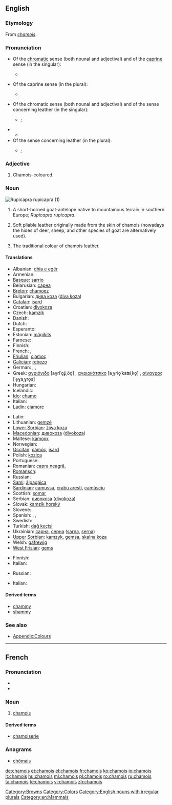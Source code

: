 ==English==
{{wikipedia}}

===Etymology===
From {{etyl|fr}} ''[[#French|chamois]]''.

===Pronunciation===
* Of the [[chromatic]] sense (both nounal and adjectival) and of the [[caprine]] sense (in the singular):
** {{a|RP}} {{IPA|/ˈʃæmwɑː/}}
* Of the caprine sense (in the plural):
** {{a|RP}} {{IPA|/ˈʃæmwɑːz/}}
* Of the chromatic sense (both nounal and adjectival) and of the sense concerning leather (in the singular):
** {{a|RP}} {{IPA|/ˈʃæmi/}}; {{SAMPA|/'S{mi/}}
* {{audio|En-us-chamois.ogg|Audio (US)}}
** {{rhymes|æmi}}
* Of the sense concerning leather (in the plural):
** {{a|RP}} {{IPA|/ˈʃæmiz/}}; {{SAMPA|/'S{miz/}}

===Adjective===
{{en-adj|-}}

# Chamois-coloured.

===Noun===
[[Image:Rupicapra rupicapra 0.jpg|thumb|''Rupicapra rupicapra'' (1)]]
{{en-noun|chamois}}

# A short-horned goat-antelope native to mountainous terrain in southern Europe; ''Rupicapra rupicapra''.
# {{italbrac|Usually as “chamois leather”}} Soft pliable leather originally made from the skin of chamois (nowadays the hides of deer, sheep, and other species of goat are alternatively used).
#  The traditional colour of chamois leather.
#: {{color panel|FBE4C7}}

====Translations====
{{trans-top|goat}}
* Albanian: [[dhia e egër]]
* Armenian: {{t-|hy|այծյամ|tr=ayçyam}}
* [[Basque]]: [[sarrio]]
* Belarusian: [[сарна]]
* [[Breton]]: [[chamoez]]
* Bulgarian: [[дива коза]] ([[diva koza]])
* [[Catalan]]: [[isard]]
* Croatian: [[divokoza]]
* Czech: [[kamzík]]
* Danish: {{t|da|gemse}}
* Dutch: {{t+|nl|gems|f}}
* Esperanto: {{t-|eo|ĉamo|xs=Esperanto}}
* Estonian: [[mägikits]]
* Faroese: {{t|fo|gemsa}}
* Finnish: {{t+|fi|gemssi}}
* French: {{t+|fr|chamois|m}}, {{t+|fr|isard|m}}
* [[Friulian]]: [[cjamoç]]
* [[Galician]]: [[rebezo]]
* German: {{t-|de|Gams|f}}, {{t+|de|Gemse|f}}, {{t+|de|Gämse|f}}
* Greek: [[αγριόγιδο]] [aɣriˈo̞ʝiˌðo̞] {{n}}, [[αγριοκάτσικο]] [aˌɣrio̞ˈkaʦiˌko̞] {{n}}, [[αίγαγρος]] [ˈe̞ɣaˌɣro̞s] {{m}}
* Hungarian: {{t+|hu|zerge}}
* Icelandic: {{t|is|gemsa}}
* [[Ido]]: [[chamo]]
* Italian: {{t+|it|camoscio|m}}
* [[Ladin]]: [[ciamorc]]
{{trans-mid}}
* Latin: {{t|la|Rupicapra rupicapra }}
* Lithuanian: [[gemzė]]
* [[Lower Sorbian]]: [[źiwa koza]]
* [[Macedonian]]: [[дивокоза]] ([[divokoza]])
* Maltese: [[kamoxx]]
* Norwegian: {{t|no|gemse}}
* [[Occitan]]: [[camóç]], [[isard]]
* Polish: [[kozica]] '' ''
* Portuguese: {{t+|pt|camurça}}
* Romanian: [[capra neagră]],  {{t|ro|șamoa|m}}
* [[Romansch]]: {{t|rm|chamutsch|m}}
* Russian: {{t+|ru|серна|f|tr=s'érna}}
* [[Sami]]: [[álpagáica]]
* [[Sardinian]]: [[camussa]], [[crabu aresti]], [[camùsciu]]
* Scottish: [[somar]]
* Serbian: [[дивокоза]] ([[divokoza]])
* Slovak: [[kamzík horský]]
* Slovene: {{t+|sl|gams}}
* Spanish: {{t+|es|gamuza|f}}, {{t+|es|rebeco|m}}, {{t+|es|sarrio|m}}
* Swedish: {{t+|sv|gems}}
* Turkish: [[dağ keçisi]]
* Ukrainian: [[сарна]], [[серна]] ([[sarna]], [[serna]])
* [[Upper Sorbian]]: [[kamzyk]], [[gemsa]], [[skalna koza]]
* Welsh: [[gafrewig]]
* [[West Frisian]]: [[gems]]
{{trans-bottom}}

{{trans-top|cloth}}
* Finnish: {{t+|fi|säämiskä}}
* Italian: {{t+|it|camoscio}}
{{trans-mid}}
* Russian: {{t+|ru|замша|f|tr=zámša}}
{{trans-bottom}}

{{trans-top|colour}}
* Italian: {{t+|it|camoscio}}
{{trans-mid}}
{{trans-bottom}}

====Derived terms====
* [[chammy]]
* [[shammy]]

===See also===
* [[Appendix:Colours]]

[[Category:Browns]]
[[Category:Colors]]
[[Category:English nouns with irregular plurals]]
[[Category:en:Mammals]]

----

==French==

===Pronunciation===
* {{IPA|/ʃa.mwa/|lang=fr}}
* {{audio|Fr-chamois.ogg|Audio (France)}}

===Noun===
{{fr-noun|m|plural=chamois}}

# [[#English|chamois]]

====Derived terms====
* [[chamoiserie]]

===Anagrams===
* [[chômais#French|chômais]]

[[de:chamois]]
[[et:chamois]]
[[el:chamois]]
[[fr:chamois]]
[[ko:chamois]]
[[io:chamois]]
[[it:chamois]]
[[hu:chamois]]
[[ml:chamois]]
[[pl:chamois]]
[[ro:chamois]]
[[ru:chamois]]
[[ta:chamois]]
[[te:chamois]]
[[vi:chamois]]
[[zh:chamois]]